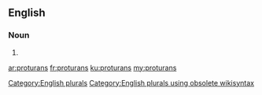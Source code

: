 ==English==

===Noun===
{{head|en}}

# {{plural of|proturan}}

[[Category:English plurals]][[Category:English plurals using obsolete wikisyntax]]

[[ar:proturans]]
[[fr:proturans]]
[[ku:proturans]]
[[my:proturans]]